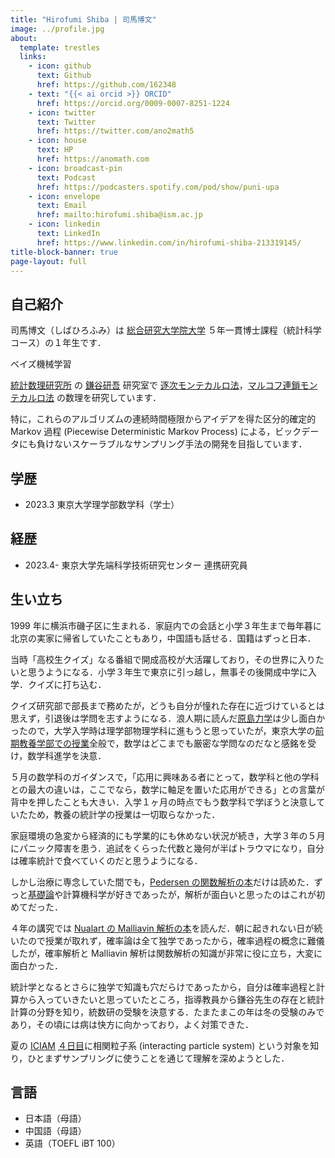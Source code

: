 ```yaml
---
title: "Hirofumi Shiba | 司馬博文"
image: ../profile.jpg
about:
  template: trestles
  links:
    - icon: github
      text: Github
      href: https://github.com/162348
    - text: "{{< ai orcid >}} ORCID"
      href: https://orcid.org/0009-0007-8251-1224
    - icon: twitter
      text: Twitter
      href: https://twitter.com/ano2math5
    - icon: house
      text: HP
      href: https://anomath.com
    - icon: broadcast-pin
      text: Podcast
      href: https://podcasters.spotify.com/pod/show/puni-upa
    - icon: envelope
      text: Email
      href: mailto:hirofumi.shiba@ism.ac.jp
    - icon: linkedin
      text: LinkedIn
      href: https://www.linkedin.com/in/hirofumi-shiba-213319145/
title-block-banner: true
page-layout: full
---
```


## 自己紹介

司馬博文（しばひろふみ）は [総合研究大学院大学](https://www.soken.ac.jp/) ５年一貫博士課程（統計科学コース）の１年生です．

ベイズ機械学習

[統計数理研究所](https://www.ism.ac.jp/) の [鎌谷研吾](https://sites.google.com/view/kengokamatani/home) 研究室で [逐次モンテカルロ法](https://ja.wikipedia.org/wiki/%E7%B2%92%E5%AD%90%E3%83%95%E3%82%A3%E3%83%AB%E3%82%BF)，[マルコフ連鎖モンテカルロ法](https://ja.wikipedia.org/wiki/%E3%83%9E%E3%83%AB%E3%82%B3%E3%83%95%E9%80%A3%E9%8E%96%E3%83%A2%E3%83%B3%E3%83%86%E3%82%AB%E3%83%AB%E3%83%AD%E6%B3%95) の数理を研究しています．

特に，これらのアルゴリズムの連続時間極限からアイデアを得た区分的確定的 Markov 過程 (Piecewise Deterministic Markov Process) による，ビックデータにも負けないスケーラブルなサンプリング手法の開発を目指しています．

## 学歴

* 2023.3 東京大学理学部数学科（学士）

## 経歴

* 2023.4- 東京大学先端科学技術研究センター 連携研究員

## 生い立ち

1999 年に横浜市磯子区に生まれる．家庭内での会話と小学３年生まで毎年暮に北京の実家に帰省していたこともあり，中国語も話せる．国籍はずっと日本．

当時「高校生クイズ」なる番組で開成高校が大活躍しており，その世界に入りたいと思うようになる．小学３年生で東京に引っ越し，無事その後開成中学に入学．クイズに打ち込む．

クイズ研究部で部長まで務めたが，どうも自分が憧れた存在に近づけているとは思えず，引退後は学問を志すようになる．浪人期に読んだ[原島力学](https://www.shokabo.co.jp/mybooks/ISBN978-4-7853-2020-1.htm)は少し面白かったので，大学入学時は理学部物理学科に進もうと思っていたが，東京大学の[前期教養学部での授業](../posts/2023/Life/BookRecommendation.qmd)全般で，数学はどこまでも厳密な学問なのだなと感銘を受け，数学科進学を決意．

５月の数学科のガイダンスで，「応用に興味ある者にとって，数学科と他の学科との最大の違いは，ここでなら，数学に軸足を置いた応用ができる」との言葉が背中を押したことも大きい．入学１ヶ月の時点でもう数学科で学ぼうと決意していたため，教養の統計学の授業は一切取らなかった．

家庭環境の急変から経済的にも学業的にも休めない状況が続き，大学３年の５月にパニック障害を患う．追試をくらった代数と幾何が半ばトラウマになり，自分は確率統計で食べていくのだと思うようになる．

しかし治療に専念していた間でも，[Pedersen の関数解析の本](https://link.springer.com/book/10.1007/978-1-4612-1007-8)だけは読めた．ずっと[基礎論](https://ja.wikipedia.org/wiki/%E6%95%B0%E5%AD%A6%E5%9F%BA%E7%A4%8E%E8%AB%96)や計算機科学が好きであったが，解析が面白いと思ったのはこれが初めてだった．

４年の講究では [Nualart の Malliavin 解析の本](https://www.cambridge.org/core/books/introduction-to-malliavin-calculus/8E17E009769FE6797351721C024BDCAE)を読んだ．朝に起きれない日が続いたので授業が取れず，確率論は全て独学であったから，確率過程の概念に難儀したが，確率解析と Malliavin 解析は関数解析の知識が非常に役に立ち，大変に面白かった．

統計学となるとさらに独学で知識も穴だらけであったから，自分は確率過程と計算から入っていきたいと思っていたところ，指導教員から鎌谷先生の存在と統計計算の分野を知り，統数研の受験を決意する．たまたまこの年は冬の受験のみであり，その頃には病は快方に向かっており，よく対策できた．

夏の [ICIAM](https://iciam2023.org/) [４日目](https://iciam2023.org/registered_data?id=00837)に相関粒子系 (interacting particle system) という対象を知り，ひとまずサンプリングに使うことを通じて理解を深めようとした．

## 言語

* 日本語（母語）
* 中国語（母語）
* 英語（TOEFL iBT 100）